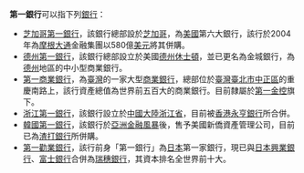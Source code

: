 '''第一銀行'''可以指下列[[銀行|銀行]]：
* [[芝加哥第一銀行|芝加哥第一銀行]]，該銀行總部設於[[芝加哥|芝加哥]]，為[[美國|美國]]第六大銀行，該行於2004年為[[摩根大通|摩根大通]]金融集團以580億[[美元|美元]]將其併購。
* [[德州第一銀行|德州第一銀行]]，該銀行總部設立於美國[[德克薩斯州|德州]][[休士頓|休士頓]]，並已更名為金城銀行，為[[德克薩斯州|德州]]地區的中小型商業銀行。
* [[第一商業銀行|第一商業銀行]]，為[[臺灣|臺灣]]的一家大型[[商業銀行|商業銀行]]，總部位於[[臺灣|臺灣]][[臺北市|臺北市]][[中正區_(臺北市)|中正區]]的重慶南路上，該行資產總值為世界前五百大的商業銀行。目前隸屬於[[第一金控|第一金控]]旗下。
* [[浙江第一銀行|浙江第一銀行]]，該銀行設立於[[中國大陸|中國大陸]][[浙江省|浙江省]]，目前被[[香港|香港]][[華僑永亨銀行_(香港)|永亨銀行]]所合併。
* [[韓國第一銀行|韓國第一銀行]]，該銀行於[[亞洲金融風暴|亞洲金融風暴]]後，售予美國新僑資產管理公司，目前已為[[渣打銀行|渣打銀行]]所併購。
* [[第一勸業銀行|第一勸業銀行]]，該行前身「第一銀行」為[[日本|日本]]第一家銀行，現已與[[日本興業銀行|日本興業銀行]]、[[富士銀行|富士銀行]]合併為[[瑞穗銀行|瑞穗銀行]]，其資本排名全世界前十大。

{{Disambig|cat=组织机构消歧义}}